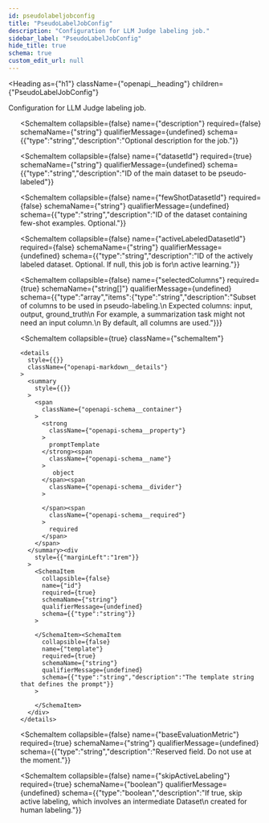 ```yaml
---
id: pseudolabeljobconfig
title: "PseudoLabelJobConfig"
description: "Configuration for LLM Judge labeling job."
sidebar_label: "PseudoLabelJobConfig"
hide_title: true
schema: true
custom_edit_url: null
---
```



<Heading
  as={"h1"}
  className={"openapi__heading"}
  children={"PseudoLabelJobConfig"}
>
</Heading>



Configuration for LLM Judge labeling job.

<ul>
  <SchemaItem
    collapsible={false}
    name={"name"}
    required={false}
    schemaName={"string"}
    qualifierMessage={undefined}
    schema={{"type":"string","description":"Optional name for the job."}}
  >
    
  </SchemaItem><SchemaItem
    collapsible={false}
    name={"description"}
    required={false}
    schemaName={"string"}
    qualifierMessage={undefined}
    schema={{"type":"string","description":"Optional description for the job."}}
  >
    
  </SchemaItem><SchemaItem
    collapsible={false}
    name={"datasetId"}
    required={true}
    schemaName={"string"}
    qualifierMessage={undefined}
    schema={{"type":"string","description":"ID of the main dataset to be pseudo-labeled"}}
  >
    
  </SchemaItem><SchemaItem
    collapsible={false}
    name={"fewShotDatasetId"}
    required={false}
    schemaName={"string"}
    qualifierMessage={undefined}
    schema={{"type":"string","description":"ID of the dataset containing few-shot examples. Optional."}}
  >
    
  </SchemaItem><SchemaItem
    collapsible={false}
    name={"activeLabeledDatasetId"}
    required={false}
    schemaName={"string"}
    qualifierMessage={undefined}
    schema={{"type":"string","description":"ID of the actively labeled dataset. Optional. If null, this job is for\n active learning."}}
  >
    
  </SchemaItem><SchemaItem
    collapsible={false}
    name={"selectedColumns"}
    required={true}
    schemaName={"string[]"}
    qualifierMessage={undefined}
    schema={{"type":"array","items":{"type":"string","description":"Subset of columns to be used in pseudo-labeling.\n Expected columns: input, output, ground_truth\n For example, a summarization task might not need an input column.\n By default, all columns are used."}}}
  >
    
  </SchemaItem><SchemaItem
    collapsible={true}
    className={"schemaItem"}
  >
    <details
      style={{}}
      className={"openapi-markdown__details"}
    >
      <summary
        style={{}}
      >
        <span
          className={"openapi-schema__container"}
        >
          <strong
            className={"openapi-schema__property"}
          >
            promptTemplate
          </strong><span
            className={"openapi-schema__name"}
          >
             object
          </span><span
            className={"openapi-schema__divider"}
          >
            
          </span><span
            className={"openapi-schema__required"}
          >
            required
          </span>
        </span>
      </summary><div
        style={{"marginLeft":"1rem"}}
      >
        <SchemaItem
          collapsible={false}
          name={"id"}
          required={true}
          schemaName={"string"}
          qualifierMessage={undefined}
          schema={{"type":"string"}}
        >
          
        </SchemaItem><SchemaItem
          collapsible={false}
          name={"template"}
          required={true}
          schemaName={"string"}
          qualifierMessage={undefined}
          schema={{"type":"string","description":"The template string that defines the prompt"}}
        >
          
        </SchemaItem>
      </div>
    </details>
  </SchemaItem><SchemaItem
    collapsible={false}
    name={"baseEvaluationMetric"}
    required={true}
    schemaName={"string"}
    qualifierMessage={undefined}
    schema={{"type":"string","description":"Reserved field. Do not use  at the moment."}}
  >
    
  </SchemaItem><SchemaItem
    collapsible={false}
    name={"skipActiveLabeling"}
    required={true}
    schemaName={"boolean"}
    qualifierMessage={undefined}
    schema={{"type":"boolean","description":"If true, skip active labeling, which involves an intermediate Dataset\n created for human labeling."}}
  >
    
  </SchemaItem>
</ul>
            